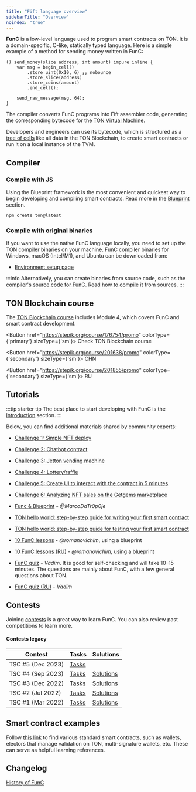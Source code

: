 ```yaml
---
title: "Fift language overview"
sidebarTitle: "Overview"
noindex: "true"
---
```


**FunC** is a low-level language used to program smart contracts on TON. It is a domain-specific, C-like, statically typed language. Here is a simple example of a method for sending money written in FunC:

```func
() send_money(slice address, int amount) impure inline {
    var msg = begin_cell()
        .store_uint(0x10, 6) ;; nobounce
        .store_slice(address)
        .store_coins(amount)
        .end_cell();

    send_raw_message(msg, 64);
}
```

The compiler converts FunC programs into Fift assembler code, generating the corresponding bytecode for the [TON Virtual Machine](/v3/documentation/tvm/tvm-overview/).

Developers and engineers can use its bytecode, which is structured as a [tree of cells](/v3/concepts/dive-into-ton/ton-blockchain/cells-as-data-storage/) like all data in the TON Blockchain, to create smart contracts or run it on a local instance of the TVM.

## Compiler

### Compile with JS

Using the Blueprint framework is the most convenient and quickest way to begin developing and compiling smart contracts.
Read more in the [Blueprint](/v3/documentation/smart-contracts/getting-started/javascript/) section.

```bash
npm create ton@latest
```

### Compile with original binaries

If you want to use the native FunC language locally, you need to set up the TON compiler binaries on your machine.
FunC compiler binaries for Windows, macOS (Intel/M1), and Ubuntu can be downloaded from:

- [Environment setup page](/v3/documentation/archive/precompiled-binaries/)

:::info
Alternatively, you can create binaries from source code,
such as the [compiler's source code for FunC](https://github.com/ton-blockchain/ton/tree/master/crypto/func/).
Read [how to compile](/v3/guidelines/smart-contracts/howto/compile/compilation-instructions#func) it from sources.
:::

## TON Blockchain course

The [TON Blockchain course](https://stepik.org/course/176754/) includes Module 4,
which covers FunC and smart contract development.

<Button href="https://stepik.org/course/176754/promo" colorType={'primary'} sizeType={'sm'}>
  Check TON Blockchain course
</Button>

<Button href="https://stepik.org/course/201638/promo" colorType={'secondary'} sizeType={'sm'}>
  CHN
</Button>

<Button href="https://stepik.org/course/201855/promo" colorType={'secondary'} sizeType={'sm'}>
  RU
</Button>

## Tutorials

:::tip starter tip
The best place to start developing with FunC is the [Introduction](/v3/documentation/smart-contracts/overview/) section.
:::

Below, you can find additional materials shared by community experts:

- [Challenge 1: Simple NFT deploy](https://github.com/romanovichim/TONQuest1/)
- [Challenge 2: Chatbot contract](https://github.com/romanovichim/TONQuest2/)
- [Challenge 3: Jetton vending machine](https://github.com/romanovichim/TONQuest3/)
- [Challenge 4: Lottery/raffle](https://github.com/romanovichim/TONQuest4/)
- [Challenge 5: Create UI to interact with the contract in 5 minutes](https://github.com/romanovichim/TONQuest5/)
- [Challenge 6: Analyzing NFT sales on the Getgems marketplace](https://github.com/romanovichim/TONQuest6/)

- [Func & Blueprint](https://www.youtube.com/watch?v=7omBDfSqGfA&list=PLtUBO1QNEKwtO_zSyLj-axPzc9O9rkmYa/) - _@MarcoDaTr0p0je_
- [TON hello world: step-by-step guide for writing your first smart contract](https://ton-community.github.io/tutorials/02-contract/)
- [TON hello world: step-by-step guide for testing your first smart contract](https://ton-community.github.io/tutorials/04-testing/)
- [10 FunC lessons](https://github.com/romanovichim/TonFunClessons_Eng/) - _@romanovichim_, using a blueprint
- [10 FunC lessons (RU)](https://github.com/romanovichim/TonFunClessons_ru/) - _@romanovichim_, using a blueprint
- [FunC quiz](https://t.me/toncontests/60/) - _Vadim_. It is good for self-checking and will take 10–15 minutes. The questions are mainly about FunС, with a few general questions about TON.
- [FunC quiz (RU)](https://t.me/toncontests/58?comment=14888/) - _Vadim_

## Contests

Joining [contests](https://t.me/toncontests/) is a great way to learn FunC.
You can also review past competitions to learn more.

#### Contests legacy

| Contest           | Tasks                                                     | Solutions                                                                                     |
| ----------------- | --------------------------------------------------------- | --------------------------------------------------------------------------------------------- |
| TSC #5 (Dec 2023) | [Tasks](https://github.com/ton-community/tsc5/)           |                                                                                               |
| TSC #4 (Sep 2023) | [Tasks](https://github.com/ton-community/tsc4/)           | [Solutions](/v3/documentation/smart-contracts/contracts-specs/examples#ton-smart-challenge-4) |
| TSC #3 (Dec 2022) | [Tasks](https://github.com/ton-blockchain/func-contest3/) | [Solutions](https://github.com/nns2009/TON-FunC-contest-3/)                                   |
| TSC #2 (Jul 2022) | [Tasks](https://github.com/ton-blockchain/func-contest2/) | [Solutions](https://github.com/ton-blockchain/func-contest2-solutions/)                       |
| TSC #1 (Mar 2022) | [Tasks](https://github.com/ton-blockchain/func-contest1/) | [Solutions](https://github.com/ton-blockchain/func-contest1-solutions/)                       |

## Smart contract examples

Follow [this link](/v3/documentation/smart-contracts/contracts-specs/examples/) to find various standard smart contracts,
such as wallets, electors that manage validation on TON, multi-signature wallets, etc. These can serve as helpful learning references.

## Changelog

[History of FunC](/v3/documentation/smart-contracts/func/changelog/)
